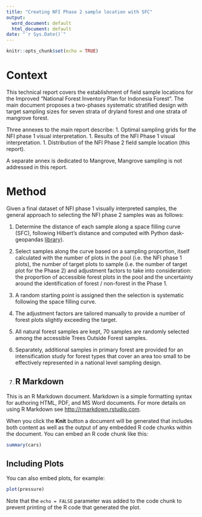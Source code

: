 ```yaml
---
title: "Creating NFI Phase 2 sample location with SFC"
output:
  word_document: default
  html_document: default
date: "`r Sys.Date()`"
---
```


```r
knitr::opts_chunk$set(echo = TRUE)
```

# Context 

This technical report covers the establishment of field sample locations for the Improved "National Forest Inventory Plan for Indonesia Forest". The main document proposes a two-phases systematic stratified design with target sampling sizes for seven strata of dryland forest and one strata of mangrove forest.

Three annexes to the main report describe:
1. Optimal sampling grids for the NFI phase 1 visual interpretation.
1. Results of the NFI Phase 1 visual interpretation.
1. Distribution of the NFI Phase 2 field sample location (this report).

A separate annex is dedicated to Mangrove, Mangrove sampling is not addressed in this report.


# Method

Given a final dataset of NFI phase 1 visually interpreted samples, the general approach to selecting the NFI phase 2 samples was as follows:

1. Determine the distance of each sample along a space filling curve (SFC), following Hilbert's distance and computed with Python dask-geopandas [library](https://dask-geopandas.readthedocs.io/en/stable/docs/reference/api/dask_geopandas.GeoSeries.hilbert_distance.html)).
1. Select samples along the curve based on a sampling proportion, itself calculated with the number of plots in the pool (i.e. the NFI phase 1 plots), the number of target plots to sample (i.e. the number of target plot for the Phase 2) and adjustment factors to take into consideration: the proportion of accessible forest plots in the pool and the uncertainty around the identification of forest / non-forest in the Phase 1. 
1. A random starting point is assigned then the selection is systematic following the space filling curve. 
1. The adjustment factors are tailored manually to provide a number of forest plots slightly exceeding the target.
1. All natural forest samples are kept, 70 samples are randomly selected among the accessible Trees Outside Forest samples.
1. Separately, additional samples in primary forest are provided for an intensification study for forest types that cover an area too small to be effectively represented in a national level sampling design.


1. 
## R Markdown

This is an R Markdown document. Markdown is a simple formatting syntax for authoring HTML, PDF, and MS Word documents. For more details on using R Markdown see <http://rmarkdown.rstudio.com>.

When you click the **Knit** button a document will be generated that includes both content as well as the output of any embedded R code chunks within the document. You can embed an R code chunk like this:

```r
summary(cars)
```

## Including Plots

You can also embed plots, for example:

```r
plot(pressure)
```

Note that the `echo = FALSE` parameter was added to the code chunk to prevent printing of the R code that generated the plot.
